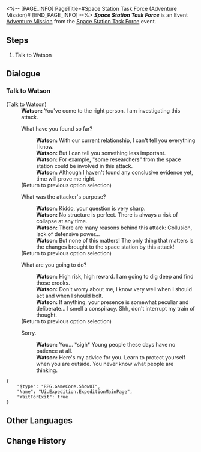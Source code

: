 <%-- [PAGE_INFO]
PageTitle=#Space Station Task Force (Adventure Mission)#
[END_PAGE_INFO] --%>
{{Stub|Dialogue.}}
{{Mission Infobox
|id            = 8003101
|title         = Space Station Task Force
|image         = <!--Mission Space Station Task Force (Adventure Mission).png-->
|type          = Adventure
|event_name    = Space Station Task Force
|chapter       = 
|requirements  = 
* [[Trailblaze Mission]] ''[[Everwinter Night]]'' completed
* Reach [[Trailblaze Level]] 21
|summary       = <!--official mission summary from Fate's Atlas-->
|characters    = Trailblazer; Watson
|startLocation = [[Herta Space Station]] - [[Base Zone]]
|world         = Herta Space Station
|area          = Base Zone
|prev          = 
|next          = 
|rewards       = Credit*5,000
}}
'''''Space Station Task Force''''' is an Event [[Adventure Mission]] from the [[Space Station Task Force]] event.

==Steps==
# Talk to Watson

<!--
==Gameplay Notes==

--><!--
==Trial Character==

-->
==Dialogue==
{{Stub Dialogue}}

===Talk to Watson{{subst:void|<!--800310101-->}}===
{{Mission Description|type=adventure|location=Base Zone|Watson has some special space station assignments for you. Ask her for the details.}}
{{Dialogue Start}}


;(Talk to Watson)
:'''Watson:''' You've come to the right person. I am investigating this attack.
:{{DIcon|Talk}} What have you found so far?
::'''Watson:''' With our current relationship, I can't tell you everything I know.
::'''Watson:''' But I can tell you something less important.
::'''Watson:''' For example, "some researchers" from the space station could be involved in this attack.
::'''Watson:''' Although I haven't found any conclusive evidence yet, time will prove me right.
:;(Return to previous option selection)
:{{DIcon|Talk}} What was the attacker's purpose?
::'''Watson:''' Kiddo, your question is very sharp.
::'''Watson:''' No structure is perfect. There is always a risk of collapse at any time.
::'''Watson:''' There are many reasons behind this attack: Collusion, lack of defensive power...
::'''Watson:''' But none of this matters! The only thing that matters is the changes brought to the space station by this attack!
:;(Return to previous option selection)
:{{DIcon|Talk}} What are you going to do?
::'''Watson:''' High risk, high reward. I am going to dig deep and find those crooks.
::'''Watson:''' Don't worry about me, I know very well when I should act and when I should bolt.
::'''Watson:''' If anything, your presence is somewhat peculiar and deliberate... I smell a conspiracy. Shh, don't interrupt my train of thought.
:;(Return to previous option selection)
:{{DIcon|Exit}} Sorry.
::'''Watson:''' You... *sigh* Young people these days have no patience at all.
::'''Watson:''' Here's my advice for you. Learn to protect yourself when you are outside. You never know what people are thinking.
<pre>{
	"$type": "RPG.GameCore.ShowUI",
	"Name": "Ui.Expedition.ExpeditionMainPage",
	"WaitForExit": true
}</pre>
{{Dialogue End}}

==Other Languages==
{{Other Languages
|en   = Space Station Task Force
|zhs  = 空间站特派
|zht  = 太空站特派
|ja   = ステーション特派
|ko   = 우주정거장 특파
|es   = Comando de la Estación Espacial
|fr   = Force d'intervention de la station spatiale
|ru   = Особый агент космической станции
|th   = ปฏิบัติการพิเศษของสถานีอวกาศ
|vi   = Ủy Thác Đặc Biệt Trạm Không Gian
|de   = Raumstation-Spezialeinheit
|id   = Satgas Stasiun Luar Angkasa
|pt   = Força-Tarefa da Estação Espacial
}}

==Change History==
{{Change History|1.3}}

